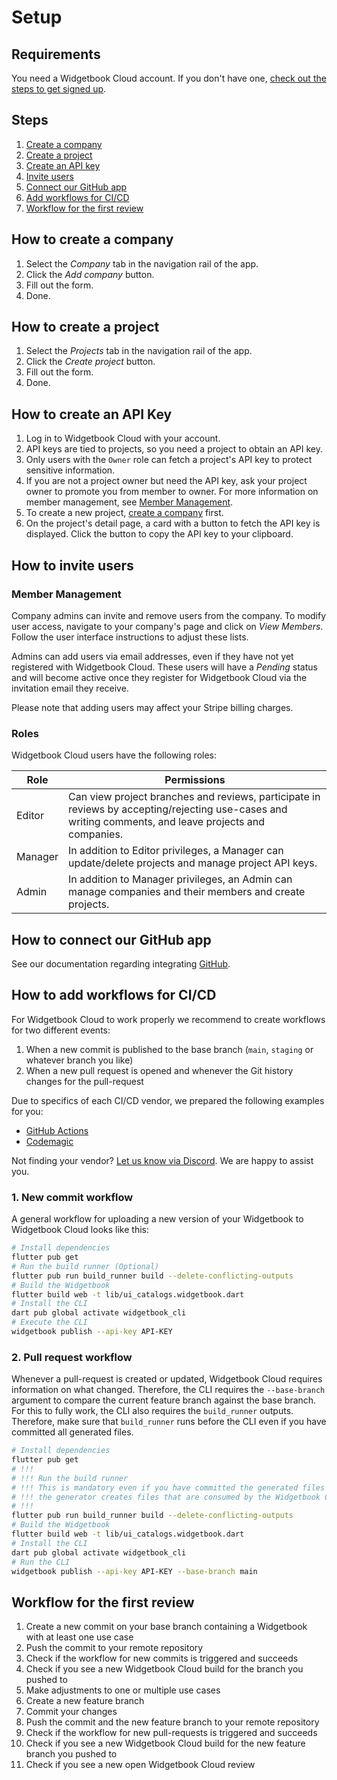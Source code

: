 # Setup

## Requirements

You need a Widgetbook Cloud account. 
If you don't have one, [check out the steps to get signed up](/widgetbook-cloud/signup).

## Steps

1. [Create a company](/widgetbook-cloud/setup#how-to-create-a-company)
2. [Create a project](/widgetbook-cloud/setup#how-to-create-a-project)
3. [Create an API key](/widgetbook-cloud/setup#how-to-create-an-api-key)
4. [Invite users](/widgetbook-cloud/setup#how-to-invite-users)
5. [Connect our GitHub app](/widgetbook-cloud/setup#how-to-connect-our-github-app)
6. [Add workflows for CI/CD](/widgetbook-cloud/setup#how-to-add-workflows-for-cicd)
7. [Workflow for the first review](/widgetbook-cloud/setup#workflow-for-the-first-review)

## How to create a company

1. Select the _Company_ tab in the navigation rail of the app. 
2. Click the _Add company_ button.
3. Fill out the form. 
4. Done.

## How to create a project

1. Select the _Projects_ tab in the navigation rail of the app. 
2. Click the _Create project_ button.
3. Fill out the form. 
4. Done.

## How to create an API Key

1. Log in to Widgetbook Cloud with your account.
2. API keys are tied to projects, so you need a project to obtain an API key.
3. Only users with the `Owner` role can fetch a project's API key to protect sensitive information.
4. If you are not a project owner but need the API key, ask your project owner to promote you from member to owner. For more information on member management, see [Member Management](/widgetbook-cloud/projects#member-management).
5. To create a new project, [create a company](/widgetbook-cloud/setup#how-to-create-a-company) first.
6. On the project's detail page, a card with a button to fetch the API key is displayed. Click the button to copy the API key to your clipboard.

## How to invite users

### Member Management

Company admins can invite and remove users from the company. To modify user access, navigate to your company's page and click on _View Members_. Follow the user interface instructions to adjust these lists.

Admins can add users via email addresses, even if they have not yet registered with Widgetbook Cloud. These users will have a _Pending_ status and will become active once they register for Widgetbook Cloud via the invitation email they receive.

Please note that adding users may affect your Stripe billing charges.

### Roles

Widgetbook Cloud users have the following roles:

| Role    | Permissions                                                                                                                                            |
|---------|--------------------------------------------------------------------------------------------------------------------------------------------------------|
| Editor  | Can view project branches and reviews, participate in reviews by accepting/rejecting use-cases and writing comments, and leave projects and companies. |
| Manager | In addition to Editor privileges, a Manager can update/delete projects and manage project API keys.                                                    |
| Admin   | In addition to Manager privileges, an Admin can manage companies and their members and create projects.                                                |

## How to connect our GitHub app

See our documentation regarding integrating [GitHub](/widgetbook-cloud/integrating-github).

## How to add workflows for CI/CD

For Widgetbook Cloud to work properly we recommend to create workflows for two different events:
1. When a new commit is published to the base branch (`main`, `staging` or whatever branch you like)
2. When a new pull request is opened and whenever the Git history changes for the pull-request

Due to specifics of each CI/CD vendor, we prepared the following examples for you:
- [GitHub Actions](https://github.com/widgetbook/groceries-demo/tree/staging/.github/workflows)
- [Codemagic](https://github.com/widgetbook/groceries-demo/blob/staging/codemagic.yaml)

Not finding your vendor? [Let us know via Discord](https://discord.gg/zT4AMStAJA). We are happy to assist you. 

### 1. New commit workflow

A general workflow for uploading a new version of your Widgetbook to Widgetbook Cloud looks like this:

```bash
# Install dependencies
flutter pub get
# Run the build runner (Optional)
flutter pub run build_runner build --delete-conflicting-outputs
# Build the Widgetbook
flutter build web -t lib/ui_catalogs.widgetbook.dart
# Install the CLI
dart pub global activate widgetbook_cli
# Execute the CLI
widgetbook publish --api-key API-KEY
```

### 2. Pull request workflow

Whenever a pull-request is created or updated, Widgetbook Cloud requires information on what changed. 
Therefore, the CLI requires the `--base-branch` argument to compare the current feature branch against the base branch. 
For this to fully work, the CLI also requires the `build_runner` outputs. 
Therefore, make sure that `build_runner` runs before the CLI even if you have committed all generated files. 

```bash
# Install dependencies
flutter pub get
# !!! 
# !!! Run the build runner
# !!! This is mandatory even if you have committed the generated files since 
# !!! the generator creates files that are consumed by the Widgetbook CLI
# !!!
flutter pub run build_runner build --delete-conflicting-outputs
# Build the Widgetbook
flutter build web -t lib/ui_catalogs.widgetbook.dart
# Install the CLI
dart pub global activate widgetbook_cli
# Run the CLI
widgetbook publish --api-key API-KEY --base-branch main
```

## Workflow for the first review 

1. Create a new commit on your base branch containing a Widgetbook with at least one use case
2. Push the commit to your remote repository
3. Check if the workflow for new commits is triggered and succeeds
4. Check if you see a new Widgetbook Cloud build for the branch you pushed to
5. Make adjustments to one or multiple use cases
6. Create a new feature branch
7. Commit your changes
8. Push the commit and the new feature branch to your remote repository
9. Check if the workflow for new pull-requests is triggered and succeeds
10. Check if you see a new Widgetbook Cloud build for the new feature branch you pushed to
11. Check if you see a new open Widgetbook Cloud review
